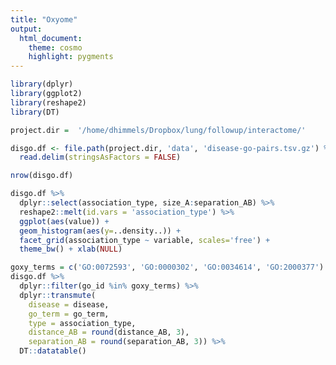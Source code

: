 ```yaml
---
title: "Oxyome"
output:
  html_document:
    theme: cosmo
    highlight: pygments
---
```


```r
library(dplyr)
library(ggplot2)
library(reshape2)
library(DT)
```

```r
project.dir =  '/home/dhimmels/Dropbox/lung/followup/interactome/'

disgo.df <- file.path(project.dir, 'data', 'disease-go-pairs.tsv.gz') %>%
  read.delim(stringsAsFactors = FALSE)

nrow(disgo.df)
```

```r
disgo.df %>%
  dplyr::select(association_type, size_A:separation_AB) %>%
  reshape2::melt(id.vars = 'association_type') %>%
  ggplot(aes(value)) +
  geom_histogram(aes(y=..density..)) +
  facet_grid(association_type ~ variable, scales='free') + 
  theme_bw() + xlab(NULL)

```

```r
goxy_terms = c('GO:0072593', 'GO:0000302', 'GO:0034614', 'GO:2000377')
disgo.df %>%
  dplyr::filter(go_id %in% goxy_terms) %>%
  dplyr::transmute(
    disease = disease,
    go_term = go_term,
    type = association_type,
    distance_AB = round(distance_AB, 3),
    separation_AB = round(separation_AB, 3)) %>%
  DT::datatable()
```